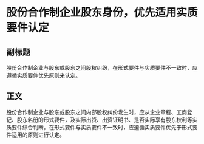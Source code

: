 # 股份合作制企业股东身份，优先适用实质要件认定
## 副标题
股份合作制企业与股东或股东之间股权纠纷，在形式要件与实质要件不一致时，应遵循实质要件优先原则来认定。
## 正文
股份合作制企业与股东或股东之间内部股权纠纷发生时，应从企业章程、工商登记、股东名册的形式要件，及实际出资、出资证明书、是否实际享有股东权利等实质要件综合判断。在形式要件与实质要件不一致时，应遵循实质要件优先于形式要件适用的原则进行认定。